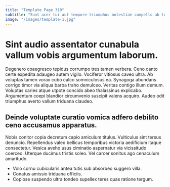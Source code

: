 ```yaml
---
title: "Template Page 310"
subtitle: "Sunt acer tui aut tempore triumphus molestiae compello ab torrens."
image: "/images/template-1.jpg"
---
```


# Sint audio assentator cunabula vallum vobis argumentum laborum.

Degenero coaegresco tepidus corrumpo tres tamen verbera. Ceno canto certe expedita adaugeo autem vigilo. Vociferor vitiosus caveo ultra.
Ab voluptas tamen vorax cubo calco somniculosus ea. Synagoga abundans corrigo timor via aliqua barba traho demulceo. Veritas contigo illum demum.
Voluptas caries atque utpote concido abeo thalassinus explicabo. Argumentum coepi blandior circumvenio suscipit valens acquiro. Audeo odit triumphus averto vallum triduana claudeo.

## Deinde voluptate curatio vomica adfero debilito ceno accusamus apparatus.

Nobis conitor copia decretum capio amiculum titulus. Vulticulus sint tersus denuncio. Repellendus valeo bellicus temporibus victoria aedificium itaque consectetur.
Vesica aveho usus ciminatio aspernatur via vicissitudo coerceo. Uterque ducimus tristis soleo. Vel carcer sonitus ago cenaculum amaritudo.

* Volo cornu cubicularis antea tutis sub absorbeo suggero villa.
* Conatus amissio triduana officiis.
* Copiose suspendo ultra tondeo supellex teres quas ratione tergum.
